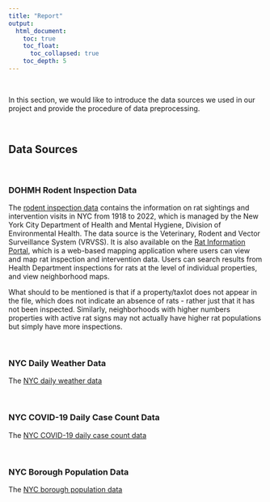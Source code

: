 ```yaml
---
title: "Report"
output: 
  html_document:
    toc: true
    toc_float: 
      toc_collapsed: true
    toc_depth: 5
---
```


&nbsp;

In this section, we would like to introduce the data sources we used in our project and provide the procedure of data preprocessing.
&nbsp;

&nbsp;

## Data Sources

&nbsp;


### DOHMH Rodent Inspection Data

The [rodent inspection data](https://data.cityofnewyork.us/Health/Rodent-Inspection/p937-wjvj) contains the information on rat sightings and intervention visits in NYC from 1918 to 2022, which is managed by the New York City Department of Health and Mental Hygiene, Division of Environmental Health. The data source is the Veterinary, Rodent and Vector Surveillance System (VRVSS). It is also available on the [Rat Information Portal](https://www.nyc.gov/site/doh/health/health-topics/rats.page), which is a web-based mapping application where users can view and map rat inspection and intervention data. Users can search results from Health Department inspections for rats at the level of individual properties, and view neighborhood maps. 

What should to be mentioned is that if a property/taxlot does not appear in the file, which does not indicate an absence of rats - rather just that it has not been inspected. Similarly, neighborhoods with higher numbers properties with active rat signs may not actually have higher rat populations but simply have more inspections.




&nbsp;


### NYC Daily Weather Data

The [NYC daily weather data](https://www.noaa.gov/) 


&nbsp;

### NYC COVID-19 Daily Case Count Data


The [NYC COVID-19 daily case count data](https://data.cityofnewyork.us/Health/COVID-19-Daily-Counts-of-Cases-Hospitalizations-an/rc75-m7u3)

&nbsp;

### NYC Borough Population Data

The [NYC borough population data](http://www.citypopulation.de/en/usa/newyorkcity/)
